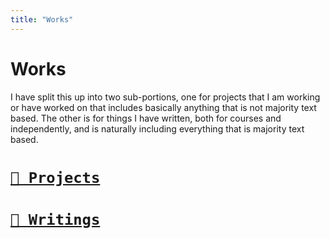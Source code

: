 ```yaml
---
title: "Works"
---
```


# Works

I have split this up into two sub-portions, one for projects that I am working or have worked on that includes basically anything that is not majority text based. The other is for things I have written, both for courses and independently, and is naturally including everything that is majority text based.

# [``📁 Projects``](/works/projects/)  
# [``📁 Writings``](/works/writings/)  